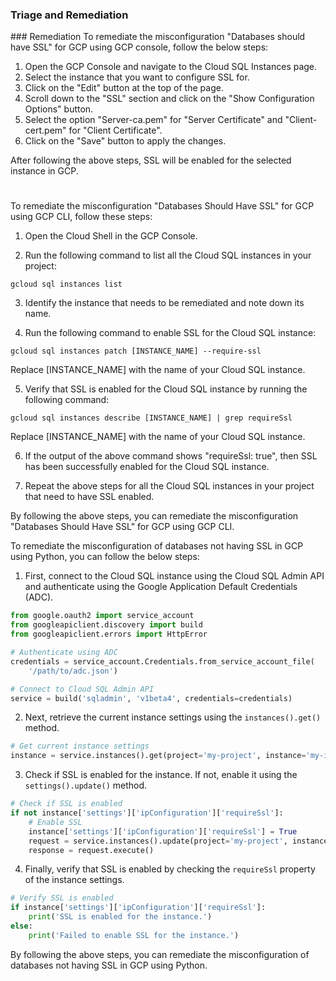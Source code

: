 
### Triage and Remediation
<Tabs>
<Tab title='Remediation'>
### Remediation

<AccordionGroup>
<Accordion title='Using Console' defaultOpen='true'>
To remediate the misconfiguration "Databases should have SSL" for GCP using GCP console, follow the below steps:

1. Open the GCP Console and navigate to the Cloud SQL Instances page.
2. Select the instance that you want to configure SSL for.
3. Click on the "Edit" button at the top of the page.
4. Scroll down to the "SSL" section and click on the "Show Configuration Options" button.
5. Select the option "Server-ca.pem" for "Server Certificate" and "Client-cert.pem" for "Client Certificate".
6. Click on the "Save" button to apply the changes.

After following the above steps, SSL will be enabled for the selected instance in GCP.

#
</Accordion>

<Accordion title='Using CLI'>
To remediate the misconfiguration "Databases Should Have SSL" for GCP using GCP CLI, follow these steps:

1. Open the Cloud Shell in the GCP Console.

2. Run the following command to list all the Cloud SQL instances in your project:

```
gcloud sql instances list
```

3. Identify the instance that needs to be remediated and note down its name.

4. Run the following command to enable SSL for the Cloud SQL instance:

```
gcloud sql instances patch [INSTANCE_NAME] --require-ssl
```

Replace [INSTANCE_NAME] with the name of your Cloud SQL instance.

5. Verify that SSL is enabled for the Cloud SQL instance by running the following command:

```
gcloud sql instances describe [INSTANCE_NAME] | grep requireSsl
```

Replace [INSTANCE_NAME] with the name of your Cloud SQL instance.

6. If the output of the above command shows "requireSsl: true", then SSL has been successfully enabled for the Cloud SQL instance.

7. Repeat the above steps for all the Cloud SQL instances in your project that need to have SSL enabled.

By following the above steps, you can remediate the misconfiguration "Databases Should Have SSL" for GCP using GCP CLI.
</Accordion>

<Accordion title='Using Python'>
To remediate the misconfiguration of databases not having SSL in GCP using Python, you can follow the below steps:

1. First, connect to the Cloud SQL instance using the Cloud SQL Admin API and authenticate using the Google Application Default Credentials (ADC).

```python
from google.oauth2 import service_account
from googleapiclient.discovery import build
from googleapiclient.errors import HttpError

# Authenticate using ADC
credentials = service_account.Credentials.from_service_account_file(
    '/path/to/adc.json')

# Connect to Cloud SQL Admin API
service = build('sqladmin', 'v1beta4', credentials=credentials)
```

2. Next, retrieve the current instance settings using the `instances().get()` method.

```python
# Get current instance settings
instance = service.instances().get(project='my-project', instance='my-instance').execute()
```

3. Check if SSL is enabled for the instance. If not, enable it using the `settings().update()` method.

```python
# Check if SSL is enabled
if not instance['settings']['ipConfiguration']['requireSsl']:
    # Enable SSL
    instance['settings']['ipConfiguration']['requireSsl'] = True
    request = service.instances().update(project='my-project', instance='my-instance', body=instance)
    response = request.execute()
```

4. Finally, verify that SSL is enabled by checking the `requireSsl` property of the instance settings.

```python
# Verify SSL is enabled
if instance['settings']['ipConfiguration']['requireSsl']:
    print('SSL is enabled for the instance.')
else:
    print('Failed to enable SSL for the instance.')
```

By following the above steps, you can remediate the misconfiguration of databases not having SSL in GCP using Python.
</Accordion>

</AccordionGroup>
</Tab>
</Tabs>
